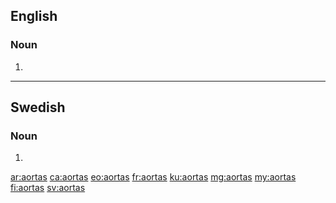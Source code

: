 ==English==

===Noun===
{{head|en|plural}}

# {{plural of|aorta|lang=en}}

----

==Swedish==

===Noun===
{{head|sv|noun form}}

# {{sv-noun-form-indef-gen|aorta}}

[[ar:aortas]]
[[ca:aortas]]
[[eo:aortas]]
[[fr:aortas]]
[[ku:aortas]]
[[mg:aortas]]
[[my:aortas]]
[[fi:aortas]]
[[sv:aortas]]